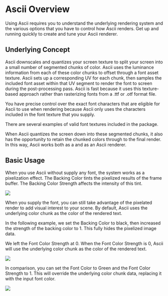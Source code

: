 Ascii Overview
==============

Using Ascii requires you to understand the underlying rendering system and the various options that you have to control how Ascii renders. Get up and running quickly to create and tune your Ascii renderer.

Underlying Concept
------------------

Ascii downscales and quantizes your screen texture to split your screen into a small number of segmented chunks of color. Ascii uses the luminance information from each of these color chunks to offset through a font asset texture. Ascii sets up a corresponding UV for each chunk, then samples the included font asset within that UV segment to render the font to screen during the post-processing pass. Ascii is fast because it uses this texture-based approach rather than rasterizing fonts from a .ttf or .otf format file.

You have precise control over the exact font characters that are eligible for Ascii to use when rendering because Ascii only uses the characters included in the font texture that you supply.

There are several examples of valid font textures included in the package.

When Ascii quantizes the screen down into these segmented chunks, it also has the opportunity to retain the chunked colors through to the final render. In this way, Ascii works both as a and as an Ascii renderer.

Basic Usage
-----------

When you use Ascii without supply any font, the system works as a pixelization effect. The Backing Color tints the pixelized results of the frame buffer. The Backing Color Strength affects the intensity of this tint.

![](/img/ascii/overview/ascii-pixelization.jpg)

When you supply the font, you can still take advantage of the pixelated render to add visual interest to your scene. By default, Ascii uses the underlying color chunk as the color of the rendered text.

In the following example, we set the Backing Color to black, then increased the strength of the backing color to 1. This fully hides the pixelized image data.

We left the Font Color Strength at 0. When the Font Color Strength is 0, Ascii will use the underlying color chunk as the color of the rendered text.

![](/img/ascii/overview/ascii-text-only.jpg)

In comparison, you can set the Font Color to Green and the Font Color Strength to 1. This will override the underlying color chunk data, replacing it with the input font color.

![](/img/ascii/overview/ascii-text-only-font-color-strength.jpg)